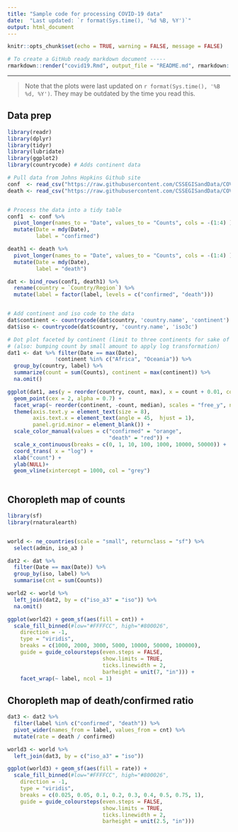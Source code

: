 ```yaml
---
title: "Sample code for processing COVID-19 data"
date:  "Last updated: `r format(Sys.time(), '%d %B, %Y')`"
output: html_document
---
```


```r
knitr::opts_chunk$set(echo = TRUE, warning = FALSE, message = FALSE)
```

```r
# To create a GitHub ready markdown document -----
rmarkdown::render("covid19.Rmd", output_file = "README.md", rmarkdown::md_document(variant = "markdown_github"))
```

-----

> Note that the plots were last updated on `r format(Sys.time(), '%B %d, %Y')`. They may be outdated by the time you read this.


## Data prep

```r

library(readr)
library(dplyr)
library(tidyr)
library(lubridate)
library(ggplot2)
library(countrycode) # Adds continent data

# Pull data from Johns Hopkins Github site
conf  <- read_csv("https://raw.githubusercontent.com/CSSEGISandData/COVID-19/master/csse_covid_19_data/csse_covid_19_time_series/time_series_covid19_confirmed_global.csv")
death <- read_csv("https://raw.githubusercontent.com/CSSEGISandData/COVID-19/master/csse_covid_19_data/csse_covid_19_time_series/time_series_covid19_deaths_global.csv")


# Process the data into a tidy table
conf1  <- conf %>% 
  pivot_longer(names_to = "Date", values_to = "Counts", cols = -(1:4) ) %>% 
  mutate(Date = mdy(Date),
         label = "confirmed")

death1 <- death %>% 
  pivot_longer(names_to = "Date", values_to = "Counts", cols = -(1:4) ) %>% 
  mutate(Date = mdy(Date),
         label = "death")

dat <- bind_rows(conf1, death1) %>% 
  rename(country = `Country/Region`) %>% 
  mutate(label = factor(label, levels = c("confirmed", "death")))


# Add continent and iso code to the data
dat$continent <- countrycode(dat$country, 'country.name', 'continent')
dat$iso <- countrycode(dat$country, 'country.name', 'iso3c')
```



```r
# Dot plot faceted by continent (limit to three continents for sake of fig size)
# (also: bumping count by small amount to apply log transformation)
dat1 <- dat %>% filter(Date == max(Date),
               !continent %in% c("Africa", "Oceania")) %>% 
  group_by(country, label) %>% 
  summarize(count = sum(Counts), continent = max(continent)) %>% 
  na.omit()

ggplot(dat1, aes(y = reorder(country, count, max), x = count + 0.01, col = label)) + 
  geom_point(cex = 2, alpha = 0.7) + 
  facet_wrap(~ reorder(continent, -count, median), scales = "free_y", ncol = 3) +
  theme(axis.text.y = element_text(size = 8),
        axis.text.x = element_text(angle = 45,  hjust = 1),
        panel.grid.minor = element_blank()) +
  scale_color_manual(values = c("confirmed" = "orange", 
                                "death" = "red")) +
  scale_x_continuous(breaks = c(0, 1, 10, 100, 1000, 10000, 50000)) +
  coord_trans( x = "log") +
  xlab("count") +
  ylab(NULL)+
  geom_vline(xintercept = 1000, col = "grey")
  
```


## Choropleth map of counts

```r
library(sf)
library(rnaturalearth)


world <- ne_countries(scale = "small", returnclass = "sf") %>% 
  select(admin, iso_a3 )

dat2 <- dat %>% 
  filter(Date == max(Date)) %>% 
  group_by(iso, label) %>% 
  summarise(cnt = sum(Counts)) 

world2 <- world %>% 
  left_join(dat2, by = c("iso_a3" = "iso")) %>% 
  na.omit()

ggplot(world2) + geom_sf(aes(fill = cnt)) +
  scale_fill_binned(#low="#FFFFCC", high="#800026", 
    direction = -1,
    type = "viridis",
    breaks = c(1000, 2000, 3000, 5000, 10000, 50000, 100000),
    guide = guide_coloursteps(even.steps = FALSE, 
                              show.limits = TRUE,
                              ticks.linewidth = 2,
                              barheight = unit(7, "in"))) +
    facet_wrap(~ label, ncol = 1)
```

## Choropleth map of death/confirmed  ratio

```r
dat3 <- dat2 %>% 
  filter(label %in% c("confirmed", "death")) %>% 
  pivot_wider(names_from = label, values_from = cnt) %>% 
  mutate(rate = death / confirmed)

world3 <- world %>% 
  left_join(dat3, by = c("iso_a3" = "iso")) 

ggplot(world3) + geom_sf(aes(fill = rate)) +
  scale_fill_binned(#low="#FFFFCC", high="#800026", 
    direction = -1,
    type = "viridis",
    breaks = c(0.025, 0.05, 0.1, 0.2, 0.3, 0.4, 0.5, 0.75, 1),
    guide = guide_coloursteps(even.steps = FALSE, 
                              show.limits = TRUE,
                              ticks.linewidth = 2,
                              barheight = unit(2.5, "in"))) 
```

